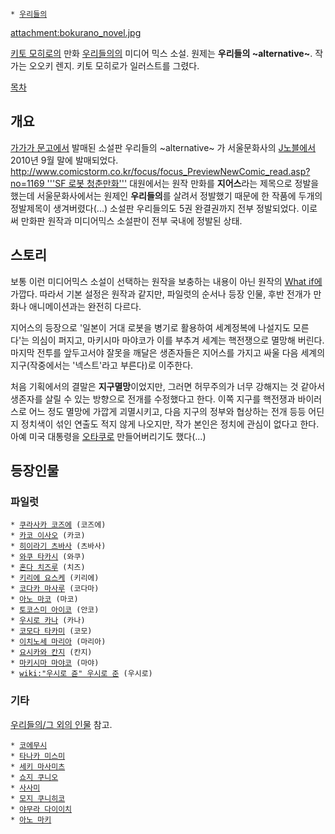  * [[우리들의]]

attachment:bokurano_novel.jpg

[[키토 모히로]]의 만화 [[우리들의]]의 미디어 믹스 소설. 
원제는 '''우리들의 ~alternative~'''. 작가는 오오키 렌지. 키토 모히로가 일러스트를 그렸다.

[[목차]]

== 개요 ==
[[가가가 문고]]에서 발매된 소설판 우리들의 ~alternative~ 가 서울문화사의 [[J노블]]에서 2010년 9월 말에 발매되었다. [[http://www.comicstorm.co.kr/focus/focus_PreviewNewComic_read.asp?no=1169 '''SF 로봇 청춘만화''']] 대원에서는 원작 만화를 '''지어스'''라는 제목으로 정발을 했는데 서울문화사에서는 원제인 '''우리들의'''를 살려서 정발했기 때문에 한 작품에 두개의 정발제목이 생겨버렸다(...) 소설판 우리들의도 5권 완결권까지 전부 정발되었다. 이로써 만화판 원작과 미디어믹스 소설판이 전부 국내에 정발된 상태.

== 스토리 ==
보통 이런 미디어믹스 소설이 선택하는 원작을 보충하는 내용이 아닌 원작의 [[What if]]에 가깝다. 따라서 기본 설정은 원작과 같지만, 파일럿의 순서나 등장 인물, 후반 전개가 만화나 애니메이션과는 완전히 다르다.

지어스의 등장으로 '일본이 거대 로봇을 병기로 활용하여 세계정복에 나설지도 모른다'는 의심이 퍼지고, 마키시마 마야코가 이를 부추겨 세계는 핵전쟁으로 멸망해 버린다. 마지막 전투를 앞두고서야 잘못을 깨달은 생존자들은 지어스를 가지고 싸울 다음 세계의 지구(작중에서는 '넥스트'라고 부른다)로 이주한다.

처음 기획에서의 결말은 '''지구멸망'''이었지만, 그러면 허무주의가 너무 강해지는 것 같아서 생존자를 살릴 수 있는 방향으로 전개를 수정했다고 한다. 이쪽 지구를 핵전쟁과 바이러스로 어느 정도 멸망에 가깝게 괴멸시키고, 다음 지구의 정부와 협상하는 전개 등등 어딘지 정치색이 섞인 연출도 적지 않게 나오지만, 작가 본인은 정치에 관심이 없다고 한다. 아예 미국 대통령을 [[오타쿠]]로 만들어버리기도 했다(...) 

== 등장인물 ==
=== 파일럿 ===
 * [[쿠라사카 코즈에]] (코즈에)
 * [[카코 이사오]] (카코)
 * [[히이라기 츠바사]] (츠바사)
 * [[와쿠 타카시]] (와쿠)
 * [[혼다 치즈루]] (치즈)
 * [[키리에 요스케]] (키리에)
 * [[코다카 마사루]] (코다마)
 * [[아노 마코]] (마코)
 * [[토코스미 아이코]] (안코)
 * [[우시로 카나]] (카나)
 * [[코모다 타카미]] (코모)
 * [[이치노세 마리아]] (마리아)
 * [[요시카와 칸지]] (칸지)
 * [[마키시마 마야코]] (마야)
 * [[wiki:"우시로 쥰" 우시로 준]] (우시로)

=== 기타 ===
[[우리들의/그 외의 인물]] 참고.
 * [[코에무시]]
 * [[타나카 미스미]]
 * [[세키 마사미츠]]
 * [[쇼지 쿠니오]]
 * [[사사미]]
 * [[모지 쿠니히코]]
 * [[야무라 다이이치]]
 * [[아노 마키]]
